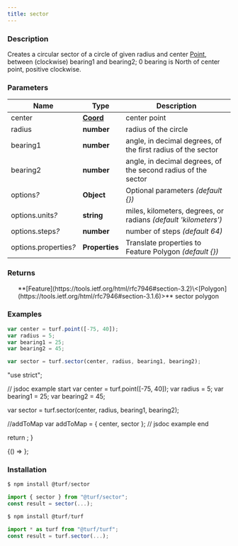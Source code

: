 ```yaml
---
title: sector
---
```



### Description

Creates a circular sector of a circle of given radius and center [Point](https://tools.ietf.org/html/rfc7946#section-3.1.2),
between (clockwise) bearing1 and bearing2; 0 bearing is North of center point, positive clockwise.

### Parameters

| Name                       | Type                                                           | Description                                                     |
| -------------------------- | -------------------------------------------------------------- | --------------------------------------------------------------- |
| center                     | **[Coord](https://tools.ietf.org/html/rfc7946#section-3.1.1)** | center point                                                    |
| radius                     | **number**                                                     | radius of the circle                                            |
| bearing1                   | **number**                                                     | angle, in decimal degrees, of the first radius of the sector    |
| bearing2                   | **number**                                                     | angle, in decimal degrees, of the second radius of the sector   |
| options<i>?</i>            | **Object**                                                     | Optional parameters _(default \{})_                             |
| options.units<i>?</i>      | **string**                                                     | miles, kilometers, degrees, or radians _(default 'kilometers')_ |
| options.steps<i>?</i>      | **number**                                                     | number of steps _(default 64)_                                  |
| options.properties<i>?</i> | **Properties**                                                 | Translate properties to Feature Polygon _(default \{})_         |

### Returns

<ul>
  **[Feature](https://tools.ietf.org/html/rfc7946#section-3.2)\<[Polygon](https://tools.ietf.org/html/rfc7946#section-3.1.6)>** sector polygon

</ul>

### Examples

```javascript
var center = turf.point([-75, 40]);
var radius = 5;
var bearing1 = 25;
var bearing2 = 45;

var sector = turf.sector(center, radius, bearing1, bearing2);
```

  "use strict";

  // jsdoc example start
  var center = turf.point([-75, 40]);
  var radius = 5;
  var bearing1 = 25;
  var bearing2 = 45;

  var sector = turf.sector(center, radius, bearing1, bearing2);

  //addToMap
  var addToMap = { center, sector };
  // jsdoc example end

  return <ExampleMap addToMap={addToMap} />;
}

<BrowserOnly>{() => <Map0 />}</BrowserOnly>;

### Installation

```javascript
$ npm install @turf/sector

import { sector } from "@turf/sector";
const result = sector(...);
```

```javascript
$ npm install @turf/turf

import * as turf from "@turf/turf";
const result = turf.sector(...);
```
